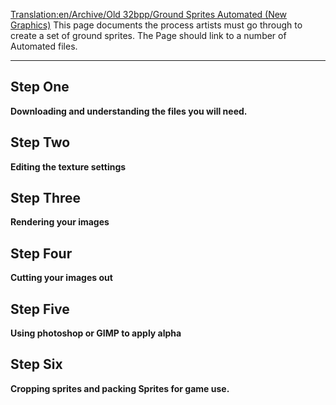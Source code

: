 [[Translation:en/Archive/Old 32bpp/Ground Sprites Automated (New Graphics)]]
This page documents the process artists must go through to create a set of ground sprites.
The Page should link to a number of Automated files.

----


== Step One ==
'''Downloading and understanding the files you will need.'''

== Step Two ==
'''Editing the texture settings'''

== Step Three ==
'''Rendering your images'''

== Step Four ==
'''Cutting your images out'''

== Step Five ==
'''Using photoshop or GIMP to apply alpha'''

== Step Six ==
'''Cropping sprites and packing Sprites for game use.'''